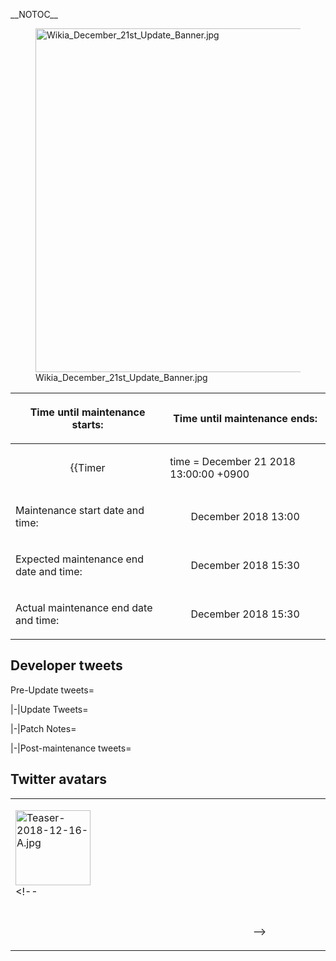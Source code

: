 __NOTOC__

<div style="float:right">{{Edit|Partials/Updates/2018 December {{Ordinal|21}}}}</div>

[[File:Wikia_December_21st_Update_Banner.jpg|center|550px|frameless|link=]]

{{clear}}
{| class="wikitable"
!Time until maintenance starts:
!Time until maintenance ends:
|-
| align="center" |{{Timer
|time = December 21 2018 13:00:00 +0900
|style = font-weight:bold;
|endClass = Maintstarts
|endText = '''Maintenance has begun.'''}}
| align="center" |{{Timer
|time = December 21 2018 15:30:00 +0900 
|style = font-weight:bold;
|endClass = Maintends
|endText = '''Maintenance has ended.'''}}
|-
! scope="row" | Maintenance start date and time:
| align="center" | December {{Ordinal|21}} 2018 13:00
|-
! scope="row" | Expected maintenance end date and time:
| align="center" | December {{Ordinal|21}} 2018 15:30
|-
! scope="row" | Actual maintenance end date and time:
| align="center" | December {{Ordinal|21}} 2018 15:30
|}

{{:Partials/Updates/2018_December_{{Ordinal|21}}/Content|thread=true}}

== Developer tweets ==
<tabber>Pre-Update tweets=
{{MultiTweet
|MultiTweetID = preUpdate
|color = #ace
|title = Pre Update

|link01 = https://twitter.com/KanColle_STAFF/status/1074825588945215490
|JP01 = 「艦これ」運営鎮守府では、次回期間限定海域、「艦これ」冬イベの作戦準備を鋭意進めています。今季冬イベはXmas明け【12/26(水)】実施のメンテナンス＆アップデート完了を以て、作戦開始予定です。また、事前に冬イベ環境整備のためのプチメンテを、今週金曜日に実施させて頂く予定です。
#艦これ
|EN01 = 
|TL01 = 

|link02 = https://twitter.com/KanColle_STAFF/status/1074826555619139584
|JP02 = 今週金曜日【12/21(金)】に「艦これ」稼働全サーバ群は、短時間のプチメンテナンスを実施させて頂く予定です。同プチメンテによって、冬イベ投入前に各サーバ群の整備及び強化、同抗耐性の向上、母港艦娘拡張運用枠の拡大等を実施する予定です。提督の皆さん、ご留意頂けますと幸いです。
|EN02 = 
|TL02 = 

|link03 = https://twitter.com/KanColle_STAFF/status/1075200122688962561
|JP03 = 明後日金曜日【12/21(金)】に「艦これ」稼働全サーバ群は、短時間のプチメンテナンスを実施させて頂く予定です。同プチメンテによって、冬イベ投入前に各サーバ群の整備及び強化、同抗耐性の向上、母港艦娘拡張運用枠の拡大などを実施予定です。提督の皆さん、本件ご留意頂けますと幸いです！
|EN03 = 
|TL03 = 

|link04 = https://twitter.com/KanColle_STAFF/status/1075574971093536768
|JP04 = 明日【12/21(金) 13:00～15:30】に「艦これ」稼働全サーバ群は、短時間のプチメンテナンスを実施予定です。同プチメンテによって、冬イベ投入前に各サーバ群の整備＆強化、同抗耐性の向上、母港艦娘拡張運用枠の拡大その他を実施予定です！提督の皆さん、本件どうぞご留意頂けますと幸いです。
|EN04 = 
|TL04 = 

|link05 =
|JP05 = 
|EN05 = 
|TL05 = 

|link06 = 
|JP06 = 
|EN06 = 
|TL06 = 

|link07 = 
|JP07 = 
|EN07 = 
|TL07 = 

|link08 = 
|JP08 =
|EN08 = 
|TL08 = 

|link09 = 
|JP09 = 
|EN09 = 
|TL09 = 

|link10 = 
|JP10 = 
|EN10 = 
|TL10 =

|link11 = 
|JP11 =
|EN11 = 
|TL11 = 

|link12 = 
|JP12 = 
|EN12 = 
|TL12 = 
}}


|-|Update Tweets=
{{MultiTweet
|MultiTweetID = Update
|color = #ace
|title = Update


|link01 =
|JP01 = 
|EN01 = 
|TL01 = 

|link02 = 
|JP02 = 
|EN02 = 
|TL02 = 

|link03 = 
|JP03 = 
|EN03 = 
|TL03 = 

|link04 = 
|JP04 =
|EN04 = 
|TL04 = 

|link05 = 
|JP05 = 
|EN05 = 
|TL05 = 

|link06 = 
|JP06 = 
|EN06 = 
|TL06 = 

|link07 = 
|JP07 = 
|EN07 = 
|TL07 = 

|link08 = 
|JP08 = 
|EN08 = 
|TL08 = 

|link09 = 
|JP09 = 
|EN09 = 
|TL09 = 

|link10 = 
|JP10 = 
|EN10 = 
|TL10 =
}}

|-|Patch Notes=
{{MultiTweet
|MultiTweetID = patch
|color = #ace
|title = Patch notes

|link01 = 
|EN01 = 
|JP01 = 
|TL01 = 

|link02 = 
|EN02 = 
|JP02 = 
|TL02 = 

|link03 = 
|EN03 = 
|JP03 = 
|TL03 = 
}}


|-|Post-maintenance tweets=
{{MultiTweet
|MultiTweetID = postmaint
|color = #ace
|title = Post-maintenance tweets

|link01 = 
|EN01 = 
|JP01 = 
|TL01 = 

|link02 = 
|EN02 = 
|JP02 = 
|TL02 = 

|link03 = 
|EN03 = 
|JP03 = 
|TL03 = 
}}

</tabber>

== Twitter avatars ==
{| class="wikitable"
| style="width:120px;" | [[File:Teaser-2018-12-16-A.jpg|120px]]
<!--
| style="width:120px;" | 
| style="width:120px;" | 
| style="width:120px;" | 
|-
| style="width:120px;" | 
| style="width:120px;" | 
| style="width:120px;" | 
| style="width:120px;" | 
|-
| style="width:120px;" |
| style="width:120px;" |
| style="width:120px;" |
| style="width:120px;" |
-->
|}